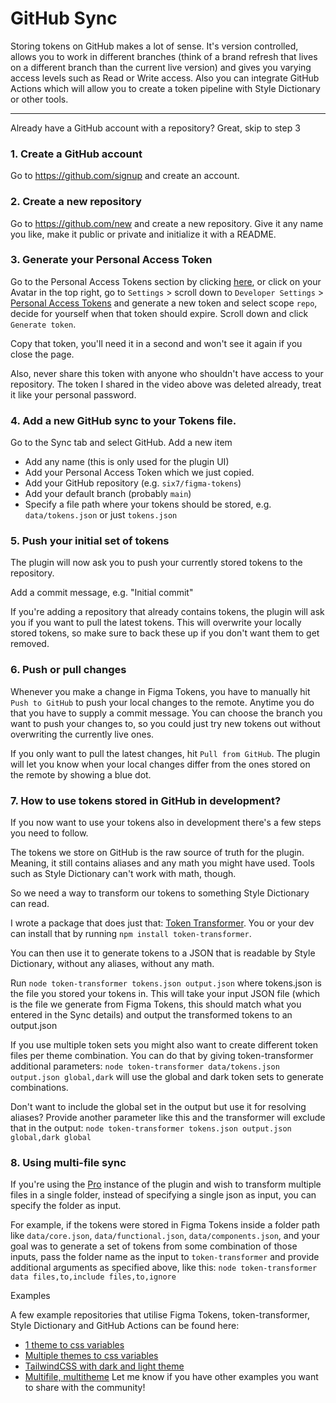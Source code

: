 # GitHub Sync

Storing tokens on GitHub makes a lot of sense. It's version controlled, allows you to work in different branches (think of a brand refresh that lives on a different branch than the current live version) and gives you varying access levels such as Read or Write access. Also you can integrate GitHub Actions which will allow you to create a token pipeline with Style Dictionary or other tools.

---



<ReactPlayer
  muted
  width="100%"
  height="auto"
  loop
  playing
  controls
  url="/github-sync.mp4"
/>


<Callout emoji="💡">
  Already have a GitHub account with a repository? Great, skip to step 3
</Callout>

### 1. Create a GitHub account

Go to https://github.com/signup and create an account.

### 2. Create a new repository

Go to https://github.com/new and create a new repository. Give it any name you like, make it public or private and initialize it with a README.

### 3. Generate your Personal Access Token

Go to the Personal Access Tokens section by clicking [here](https://github.com/settings/tokens), or click on your Avatar in the top right, go to `Settings` > scroll down to `Developer Settings` > [Personal Access Tokens](https://github.com/settings/tokens) and generate a new token and select scope `repo`, decide for yourself when that token should expire. Scroll down and click `Generate token`.

Copy that token, you'll need it in a second and won't see it again if you close the page.

Also, never share this token with anyone who shouldn't have access to your repository. The token I shared in the video above was deleted already, treat it like your personal password.

### 4. Add a new GitHub sync to your Tokens file.

Go to the Sync tab and select GitHub. Add a new item

- Add any name (this is only used for the plugin UI)
- Add your Personal Access Token which we just copied.
- Add your GitHub repository (e.g. `six7/figma-tokens`)
- Add your default branch (probably `main`)
- Specify a file path where your tokens should be stored, e.g. `data/tokens.json` or just `tokens.json`

### 5. Push your initial set of tokens

The plugin will now ask you to push your currently stored tokens to the repository.

Add a commit message, e.g. "Initial commit"

If you're adding a repository that already contains tokens, the plugin will ask you if you want to pull the latest tokens. This will overwrite your locally stored tokens, so make sure to back these up if you don't want them to get removed.

### 6. Push or pull changes

Whenever you make a change in Figma Tokens, you have to manually hit `Push to GitHub` to push your local changes to the remote. Anytime you do that you have to supply a commit message. You can choose the branch you want to push your changes to, so you could just try new tokens out without overwriting the currently live ones.

If you only want to pull the latest changes, hit `Pull from GitHub`. The plugin will let you know when your local changes differ from the ones stored on the remote by showing a blue dot.

### 7. How to use tokens stored in GitHub in development?

If you now want to use your tokens also in development there's a few steps you need to follow.

The tokens we store on GitHub is the raw source of truth for the plugin. Meaning, it still contains aliases and any math you might have used. Tools such as Style Dictionary can't work with math, though.

So we need a way to transform our tokens to something Style Dictionary can read.

I wrote a package that does just that: [Token Transformer](https://www.npmjs.com/package/token-transformer).  You or your dev can install that by running `npm install token-transformer`.

You can then use it to generate tokens to a JSON that is readable by Style Dictionary, without any aliases, without any math.

Run `node token-transformer tokens.json output.json` where tokens.json is the file you stored your tokens in.  This will take your input JSON file (which is the file we generate from Figma Tokens, this should match what you entered in the Sync details) and output the transformed tokens to an output.json

If you use multiple token sets you might also want to create different token files per theme combination. You can do that by giving token-transformer additional parameters: `node token-transformer data/tokens.json output.json global,dark` will use the global and dark token sets to generate combinations.

Don't want to include the global set in the output but use it for resolving aliases? Provide another parameter like this and the transformer will exclude that in the output: `node token-transformer tokens.json output.json global,dark global`

### 8. Using multi-file sync

If you're using the [Pro](https://www.figmatokens.com/#pricing) instance of the plugin and wish to transform multiple files in a single folder, instead of specifying a single json as input, you can specify the folder as input.

For example, if the tokens were stored in Figma Tokens inside a folder path like `data/core.json`, `data/functional.json`, `data/components.json`, and your goal was to generate a set of tokens from some combination of those inputs, pass the folder name as the input to `token-transformer` and provide additional arguments as specified above, like this: `node token-transformer data files,to,include files,to,ignore`

<Callout emoji="💡">
  Examples

  A few example repositories that utilise Figma Tokens, token-transformer, Style Dictionary and GitHub Actions can be found here:

  - [1 theme to css variables](https://github.com/six7/figma-tokens-example)
  - [Multiple themes to css variables](https://github.com/six7/figma-tokens-example-multi)
  - [TailwindCSS with dark and light theme](https://github.com/six7/figma-tokens-example-tailwindcss)
  - [Multifile, multitheme](https://github.com/TheeMattOliver/figma-tokens-multifile-multitheme-example)
  Let me know if you have other examples you want to share with the community!
</Callout>
